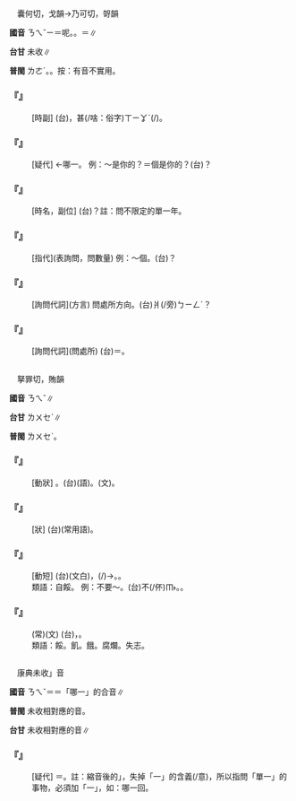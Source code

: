 
=={{ruby|哪|ㄋㄟˇ}}==

　囊何切，戈韻→乃可切，哿韻

'''國音''' <rt>ㄋㄟˇ</rt>{{ruby|←|ㄋㄚˇ}}<rt>ㄧ</rt>{{ruby|。|ㄋㄜ}}＝呢。{{ruby|(文)|ㄋㄜˊ}}。{{ruby| |ㄋㄚ/ㄋㄚ}}＝{{ruby|呢|ㄋㄚ}}∥

'''台甘''' 未收∥

'''普閩''' <rt>ㄌㄜˊ</rt>{{ruby|、|ㄌㄜˋ}}。{{ruby|(白)|ㄋㄚˋ}}。按：有音不實用。

    

==='''『{{ruby|哪|ㄋㄟˇ}}{{ruby|幾|ㄐㄧˇ}}{{ruby|年|ㄋㄧㄢˊ}}』'''===
: [時副] (台){{ruby|問|ㄇㆭ˫}}{{ruby|從|ㄐㄧㆲˊ}}{{ruby|前|ㄐㄧㄢˊ}}{{ruby|某|ㆠㆦˋ}}{{ruby|一|ㄐㄧㆵ ͘}}{{ruby|段|ㄉㄨㆩ˫}}{{ruby|時|ㄒㄧˊ}}{{ruby|期|ㄍㄧˊ}}{{ruby|內|ㄌㄞ˫}}{{ruby|丌|ㆤ}}{{ruby|幾|ㄍㄨㄧˋ}}{{ruby|年|ㄋㄧˊ}}{{ruby|數|ㄙㆦ˪}}，甚(/啥：俗字)<rt>ㄒㄧㆩˋ</rt>{{ruby|麼|ㄇㄧㆷ ͘}}{{ruby|年|ㄋㄧˊ}}{{ruby|代|ㄉㄞ˫}}(/{{ruby|年|ㄋㄧˊ}}{{ruby|號|ㄍㄜ˫}})。
    

==='''『{{ruby|哪|ㄋㄟˇ}}』'''===
: [疑代] {{ruby|＝|ㄋㄞˇ}}←哪一。 例：～是你的？＝{{ruby|哪|ㄋㄞˇ}}個是你的？(台){{ruby|哪|ㄉㄜˋ}}{{ruby|一|ㄐㄧㆵ ͘}}{{ruby|個|ㆤˊ}}{{ruby|是|ㄒㄧ˫}}{{ruby|汝|ㄌㄧˋ}}{{ruby|丌|ㆤ}}？
    

==='''『{{ruby|哪|ㄋㄟˇ}}{{ruby|年|ㄋㄧㄢˊ}}』'''===
: [時名，副位] (台){{ruby|底|ㄉㄜˋ}}{{ruby|位|ㄨㄧ˫}}{{ruby|一|ㄐㄧㆵ ͘}}{{ruby|年|ㄋㄧˊ}}？註：問不限定的單一年。
    

==='''『{{ruby|哪|ㄋㄟˇ}}{{ruby|些|ㄒㄧㄝ}}』'''===
: [指代](表詢問，問數量) 例：～個。(台){{ruby|底|ㄉㄜˋ}}{{ruby|位|ㄨㄧ˫}}{{ruby|一|ㄐㄧㆵ ͘}}{{ruby|許|ㄍㄨㄚˋ}}？
    

==='''『{{ruby|哪|ㄋㄟˇ}}{{ruby|邊|ㄅㄧㄢ}}{{ruby|兒|ㄦ}}』'''===
: [詢問代詞](方言) 問處所方向。(台){{ruby|底|ㄉㄜˋ}}{{ruby|位|ㄨㄧ˫}}{{ruby|一|ㄐㄧㆵ ͘}}爿(/旁)<rt>ㄅㄧㄥˊ</rt>？
    

==='''『{{ruby|哪|ㄋㄟˇ}}{{ruby|哈|ㄏㄚ}}{{ruby|兒|ㄦ}}』'''===
: [詢問代詞](問處所) (台){{ruby|底|ㄉㄜˋ}}{{ruby|位|ㄨㄧ˫}}＝{{ruby|哪|ㄋㄚˇ}}{{ruby|兒|ㄦ}}。
    

=={{ruby|餒|ㄋㄟˇ}}==

　拏罪切，賄韻

'''國音''' <rt>ㄋㄟˇ</rt>∥

'''台甘''' <rt>ㄌㄨㆤˋ</rt>∥

'''普閩''' <rt>ㄌㄨㆤˋ</rt>。

    

==='''『{{ruby|餒|ㄋㄟˇ}}』'''===
: [動狀] {{ruby|飢|ㄐㄧ}}{{ruby|餓|ㄜˋ}}。(台){{ruby|枵|ㄧㄠ}}(語)。{{ruby|飢|ㄧㄠ/ㄍㄧ}}{{ruby|餓|ㆣㄜ˫}}(文)。
    

==='''『{{ruby|凍|ㄉㄨㄥˋ}}{{ruby|餒|ㄋㄟˇ}}』'''===
: [狀] (台){{ruby|枵|ㄧㄠ}}{{ruby|寒|ㄍㄨㆩˊ}}{{ruby|餓|ㆣㄜ˫}}(常用語)。
    

==='''『{{ruby|氣|ㄑㄧˋ}}{{ruby|餒|ㄋㄟˇ}}』'''===
: [動短] (台){{ruby|餒|ㄌㄨㆤˋ}}{{ruby|志|ㄐㄧ˪}}(文白)，{{ruby|失|ㄒㄧㆴ}}{{ruby|去|ㄎㄧ˪}}{{ruby|勇|ㄧㆲˋ}}{{ruby|氣|ㄎㄧ˪}}(/{{ruby|失|ㄒㄧㆴ}}{{ruby|力|ㄌㄚㆵ ͘}})→{{ruby|心|ㄒㄧㆬ}}{{ruby|虛|ㄏㄧ}}。{{ruby|無|ㆠㄜˊ}}{{ruby|氣|ㄎㄧ˪}}{{ruby|魄|ㄆㄧㆤㆶ}}{{ruby|去|ㄎㄧ˪}}。
:類語：自餒。 例：不要～。(台)不(/伓)<rt>ㆬ˫</rt>{{ruby|通|ㄊㄤ}}{{ruby|失|ㄒㄧㆴ}}{{ruby|志|ㄐㄧ˪}}。{{ruby|愛|ㄞ˪}}{{ruby|提|ㄊㆤㆷ ͘}}{{ruby|出|ㄘㄨㆵ}}{{ruby|勇|ㄧㆲˋ}}{{ruby|氣|ㄎㄧ˪}}{{ruby|來|ㄌㄞˊ}}。
:
    

==='''『{{ruby|魚|ㄩˊ}}{{ruby|餒|ㄋㄟˇ}}{{ruby|肉|ㄖㄡˋ}}{{ruby|臭|ㄔㄡˋ}}』'''===
: (常)(文) (台){{ruby|魚|ㄏㄧˊ/ㄏㄨˊ}}{{ruby|<mark>&#xffbd2;</mark>|ㄠ˪}}{{ruby|去|ㄎㄧ˪}}，{{ruby|肉|ㆠㄚㆷ}}{{ruby|臭|ㄘㄠ˪}}{{ruby|去|ㄎㄧ˪}}。
:類語：餒。飢。餓。腐爛。失志。
:
    

=={{ruby|那|ㄋㄟˇ}}==

　康典未收{{ruby|「|ㄋㄟˇ}}」音

'''國音''' <rt>ㄋㄟˇ</rt>{{ruby|。|ㄋㄚˋ}}{{ruby|。|ㄋㄚˇ}}＝{{ruby|哪|ㄋㄚˇ}}{{ruby|。|ㄋㄞˇ}}＝「哪一」的合音∥

'''普閩''' 未收相對應的音。

'''台甘''' 未收相對應的音∥

    

==='''『{{ruby|那|ㄋㄟˇ}}』'''===
: [疑代] ＝{{ruby|哪|ㄋㄚˇ}}{{ruby|一|ㄧ}}{{ruby|→|ㄋㄟˇ}}。註：縮音後的{{ruby|「|ㄋㄞˇ/ㄋㄟˇ}}」，失掉「一」的含義(/意)，所以指問「單一」的事物，必須加「一」，如：哪一回。
    
